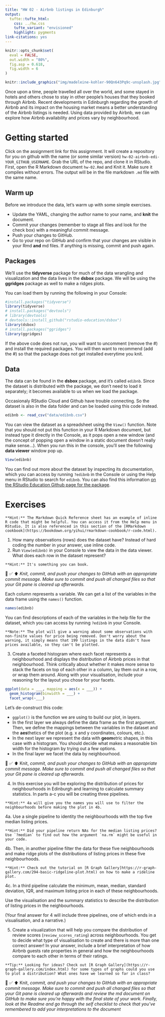 ```yaml
---
title: "HW 02 - Airbnb listings in Edinburgh"
output: 
  tufte::tufte_html:
    css: ../hw.css
    tufte_variant: "envisioned"
    highlight: pygments
link-citations: yes
---
```


```r
knitr::opts_chunk$set(
  eval = FALSE,
  out.width = "80%",
  fig.asp = 0.618,
  fig.width = 6
)
```

```r
knitr::include_graphics("img/madeleine-kohler-90Qn643Pq9c-unsplash.jpg")
```

Once upon a time, people travelled all over the world, and some stayed in hotels and others chose to stay in other people's houses that they booked through Airbnb.
Recent developments in Edinburgh regarding the growth of Airbnb and its impact on the housing market means a better understanding of the Airbnb listings is needed.
Using data provided by Airbnb, we can explore how Airbnb availability and prices vary by neighbourhood.

# Getting started

Click on the assignment link for this assignment.
It will create a repository for you on github with the name (or some similar version) `hw-02-airbnb-edi-YOUR_GITHUB_USERNAME`.
Grab the URL of the repo, and clone it in RStudio.
First, open the R Markdown document `hw-02.Rmd` and Knit it.
Make sure it compiles without errors.
The output will be in the file markdown `.md` file with the same name.

## Warm up

Before we introduce the data, let's warm up with some simple exercises.

-   Update the YAML, changing the author name to your name, and **knit** the document.
-   Commit your changes (remember to stage all files and look for the check box) with a meaningful commit message.
-   Push your changes to GitHub.
-   Go to your repo on GitHub and confirm that your changes are visible in your Rmd **and** md files. If anything is missing, commit and push again.

## Packages

We'll use the **tidyverse** package for much of the data wrangling and visualization and the data lives in the **dsbox** package.
We will be using the **ggridges** package as well to make a ridges plots.

You can load them by running the following in your Console:

```r
#install.packages("tidyverse")
library(tidyverse)
# install.packages("devtools")
# library(devtools)
# devtools::install_github("rstudio-education/dsbox")
library(dsbox)
# install.packages("ggridges")
library(ggridges)
```

If the above code does not run, you will want to uncomment (remove the \#) and install the required packages.
You will then want to recommend (add the \#) so that the package does not get installed everytime you knit.

## Data

The data can be found in the **dsbox** package, and it's called `edibnb`.
Since the dataset is distributed with the package, we don't need to load it separately; it becomes available to us when we load the package.

Occasionaly RStudio Cloud and Github have trouble connecting.
So the dataset is also in the data folder and can be loaded using this code instead.

```r

edibnb <- read_csv("data/edibnb.csv")

```

You can view the dataset as a spreadsheet using the `View()` function.
Note that you should not put this function in your R Markdown document, but instead type it directly in the Console, as it pops open a new window (and the concept of popping open a window in a static document doesn't really make sense...).
When you run this in the console, you'll see the following **data viewer** window pop up.

```r
View(edibnb)
```

You can find out more about the dataset by inspecting its documentation, which you can access by running `?edibnb` in the Console or using the Help menu in RStudio to search for `edibnb`.
You can also find this information [on the RStudio Education Github page for the package](https://rstudio-education.github.io/dsbox/reference/edibnb.html).

# Exercises

```marginfigure
**Hint:** The Markdown Quick Reference sheet has an example of inline R code that might be helpful. You can access it from the Help menu in RStudio. It is also referenced in this section of the [RMarkdown cookbook](https://bookdown.org/yihui/rmarkdown-cookbook/r-code.html).
```

1.  How many observations (rows) does the dataset have? Instead of hard coding the number in your answer, use inline code.
2.  Run `View(edibnb)` in your Console to view the data in the data viewer. What does each row in the dataset represent?

```marginfigure
**Hint:** It's something you can book.
```

🧶 ✅ ⬆️ *Knit,* *commit, and push your changes to GitHub with an appropriate commit message. Make sure to commit and push all changed files so that your Git pane is cleared up afterwards.*

Each column represents a variable.
We can get a list of the variables in the data frame using the `names()` function.

```r
names(edibnb)
```

You can find descriptions of each of the variables in the help file for the dataset, which you can access by running `?edibnb` in your Console.

```marginfigure
**Note:** The plot will give a warning about some observations with non-finite values for price being removed. Don't worry about the warning, it simply means that 199 listings in the data didn't have prices available, so they can't be plotted.
```

3.  Create a faceted histogram where each facet represents a neighbourhood and displays the distribution of Airbnb prices in that neighbourhood. Think critically about whether it makes more sense to stack the facets on top of each other in a column, lay them out in a row, or wrap them around. Along with your visualisation, include your reasoning for the layout you chose for your facets.

```r
ggplot(data = ___, mapping = aes(x = ___)) +
  geom_histogram(binwidth = ___) +
  facet_wrap(~___)
```

Let's de-construct this code:

-   `ggplot()` is the function we are using to build our plot, in layers.
-   In the first layer we always define the data frame as the first argument. Then, we define the mappings between the variables in the dataset and the **aes**thetics of the plot (e.g. x and y coordinates, colours, etc.).
-   In the next layer we represent the data with **geom**etric shapes, in this case with a histogram. You should decide what makes a reasonable bin width for the histogram by trying out a few options.
-   In the final layer we facet the data by neighbourhood.

🧶 ✅ ⬆️ Knit, *commit, and push your changes to GitHub with an appropriate commit message. Make sure to commit and push all changed files so that your Git pane is cleared up afterwards.*

4.  In this exercise you will be exploring the distribution of prices for neighbourhoods in Edinburgh and learning to calculate summary statistics. In parts a-c you will be creating three pipelines.

```marginfigure
**Hint:** 4a will give you the names you will use to filter the neighbourhoods before making the plot in 4b.
```

4a.
Use a single pipeline to identity the neighbourhoods with the top five median listing prices.

```marginfigure
**Hint:** Did your pipeline return NAs for the median listing prices? Use `?median` to find out how the argument `na.rm` might be useful in your code. 
```

4b.
Then, in another pipeline filter the data for these five neighbourhoods and make ridge plots of the distributions of listing prices in these five neighbourhoods.

```marginfigure
**Hint:** Check out the tutorial on [R Graph Gallery]https://r-graph-gallery.com/294-basic-ridgeline-plot.html) on how to make a rideline plot.
```

4c.
In a third pipeline calculate the minimum, mean, median, standard deviation, IQR, and maximum listing price in each of these neighbourhoods.

Use the visualisation and the summary statistics to describe the distribution of listing prices in the neighbourhoods.

(Your final answer for 4 will include three pipelines, one of which ends in a visualisation, and a narrative.)

5.  Create a visualization that will help you compare the distribution of review scores (`review_scores_rating`) across neighbourhoods. You get to decide what type of visualisation to create and there is more than one correct answer! In your answer, include a brief interpretation of how Airbnb guests rate properties in general and how the neighbourhoods compare to each other in terms of their ratings.

```marginfigure
**Tip:** Looking for ideas? Check out [R Graph Gallery](https://r-graph-gallery.com/index.html) for some types of graphs could you use to plot a distribution? What ones have we learned so far in class?
```

🧶 ✅ ⬆️ Knit, *commit, and push your changes to GitHub with an appropriate commit message. Make sure to commit and push all changed files so that your Git pane is cleared up afterwards and review the md document on GitHub to make sure you're happy with the final state of your work. Finally, look at the Readme and go through the self checklist to check that you've remembered to add your interpretations to the document*
